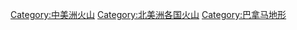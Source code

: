 [[Category:中美洲火山‎|Category:中美洲火山‎]]
[[Category:北美洲各国火山‎|Category:北美洲各国火山‎]]
[[Category:巴拿马地形|Category:巴拿马地形]]